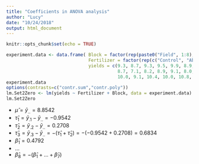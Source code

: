 ```yaml
---
title: "Coefficients in ANOVA analysis"
author: "Lucy"
date: "10/24/2018"
output: html_document
---
```


```r
knitr::opts_chunk$set(echo = TRUE)
```


```r
experiment.data <- data.frame( Block = factor(rep(paste0("Field", 1:8),3)), 
                               Fertilizer = factor(rep(c("Control", "Absent", "High"), each = 8)),
                               yields = c(9.3, 8.7, 9.3, 9.5, 9.9, 8.9, 8.3, 9.1,
                                          8.7, 7.1, 8.2, 8.9, 9.1, 8.0, 6.2, 7.0,
                                          10.0, 9.1, 10.4, 10.0, 10.8, 9.0, 8.9, 8.1))
experiment.data 
options(contrasts=c("contr.sum","contr.poly"))
lm.Set2Zero <- lm(yields ~ Fertilizer + Block, data = experiment.data)
lm.Set2Zero
```

* $\widehat{\mu} = \bar{y}_{..} = 8.8542$
* $\widehat{\tau}_1 = \bar{y}_{.1} -\bar{y}_{..} = -0.9542$
* $\widehat{\tau}_2 =  \bar{y}_{.2} -\bar{y}_{..} = 0.2708$
* $\widehat{\tau}_3 =  \bar{y}_{.3} -\bar{y}_{..}= -(\widehat{\tau}_1 + \widehat{\tau}_2) = -(-0.9542 + 0.2708) = 0.6834$
* $\widehat{\beta}_1 = 0.4792$
* ...
* $\widehat{\beta}_8 = -(\widehat{\beta}_1+\ldots+\widehat{\beta}_7)$

